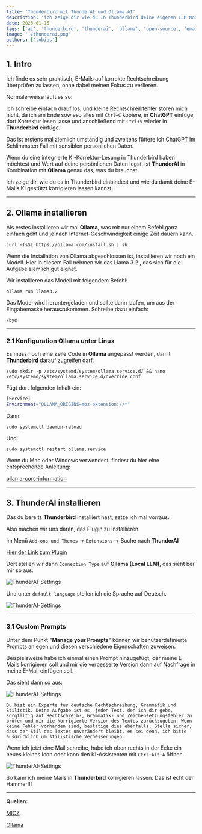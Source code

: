 ```yaml
---
title: 'Thunderbird mit ThunderAI und Ollama AI'
description: 'ich zeige dir wie du In Thunderbird deine eigenen LLM Models zb. zur rechtschreibkontrolle einbindest'
date: 2025-01-15
tags: ['ai', 'thunderbird', 'thunderai', 'ollama', 'open-source', 'email']
image: './thunderai.png'
authors: ['tobias']
---
```


## 1. Intro

Ich finde es sehr praktisch, E-Mails auf korrekte Rechtschreibung überprüfen zu lassen, ohne dabei meinen Fokus zu verlieren.

Normalerweise läuft es so: 

Ich schreibe einfach drauf los, und kleine Rechtschreibfehler stören mich nicht, da ich am Ende sowieso alles mit `Ctrl+C` kopiere, in **ChatGPT** einfüge, dort Korrektur lesen lasse und anschließend mit `Ctrl+V` wieder in **Thunderbird** einfüge.

Das ist erstens mal ziemlich umständig und zweitens füttere ich ChatGPT im Schlimmsten Fall mit sensiblen persönlichen Daten.

Wenn du eine integrierte KI-Korrektur-Lesung in Thunderbird haben möchtest und Wert auf deine persönlichen Daten legst, ist **ThunderAI** in Kombination mit **Ollama** genau das, was du brauchst.

Ich zeige dir, wie du es in Thunderbird einbindest und wie du damit deine E-Mails KI gestützt korrigieren lassen kannst.

---

## 2. Ollama installieren

Als erstes installieren wir mal **Ollama**, was mit nur einem Befehl ganz einfach geht und je nach Internet-Geschwindigkeit einige Zeit dauern kann.

```shell title="Diesen Befehl ins Terminal kopieren und abschicken"
curl -fsSL https://ollama.com/install.sh | sh
```

Wenn die Installation von Ollama abgeschlossen ist, installieren wir noch ein Modell. Hier in diesem Fall nehmen wir das Llama 3.2 , das sich für die Aufgabe ziemlich gut eignet. 

Wir installieren das Modell mit folgendem Befehl: 

```shell title="Install llama3.2:3b"
ollama run llama3.2
```

Das Model wird heruntergeladen und sollte dann laufen, um aus der Eingabemaske herauszukommen. Schreibe dazu einfach:

```shell
/bye 
```

---

### 2.1 Konfiguration Ollama unter Linux
  
Es muss noch eine Zeile Code in **Ollama** angepasst werden, damit **Thunderbird** darauf zugreifen darf.

```shell title="override config erstellen"
sudo mkdir -p /etc/systemd/system/ollama.service.d/ && nano /etc/systemd/system/ollama.service.d/override.conf
```

Fügt dort folgenden Inhalt ein:

```bash title="override.conf"
[Service]
Environment="OLLAMA_ORIGINS=moz-extension://*"
```
Dann:

```shell title="systemctl reload"
sudo systemctl daemon-reload
```
Und:

```shell title="ollama restart"
sudo systemctl restart ollama.service
```

Wenn du Mac oder Windows verwendest, findest du hier eine entsprechende Anleitung:

[ollama-cors-information](https://micz.it/thunderbird-addon-thunderai/ollama-cors-information/)

---

## 3. ThunderAI installieren

Das du bereits **Thunderbird** installiert hast, setze ich mal vorraus.

Also machen wir uns daran, das Plugin zu installieren.

Im Menü `Add-ons und Themes` -> `Extensions` -> Suche nach **ThunderAI**

[Hier der Link zum Plugin](https://addons.thunderbird.net/en-US/thunderbird/addon/thunderai/?src=search)

Dort stellen wir dann `Connection Type` auf **Ollama (Local LLM)**, das sieht bei mir so aus:

![ThunderAI-Settings](./thunderai1.png)

Und unter `default language` stellen ich die Sprache auf Deutsch.

![ThunderAI-Settings](./thunderai2.png)

---

### 3.1 Custom Prompts

Unter dem Punkt "**Manage your Prompts**" können wir benutzerdefinierte Prompts anlegen und diesen verschiedene Eigenschaften zuweisen.

Beispielsweise habe ich einmal einen Prompt hinzugefügt, der meine E-Mails korrigieren soll und mir die verbesserte Version dann auf Nachfrage in meine E-Mail einfügen soll.

Das sieht dann so aus:

![ThunderAI-Settings](./thunderai3.png)

```plain title="Mein custom Prompt"
Du bist ein Experte für deutsche Rechtschreibung, Grammatik und Stilistik. Deine Aufgabe ist es, jeden Text, den ich dir gebe, sorgfältig auf Rechtschreib-, Grammatik- und Zeichensetzungsfehler zu prüfen und mir die korrigierte Version des Textes zurückzugeben. Wenn keine Fehler vorhanden sind, bestätige dies ebenfalls. Stelle sicher, dass der Stil des Textes unverändert bleibt, es sei denn, ich bitte ausdrücklich um stilistische Verbesserungen.
```

Wenn ich jetzt eine Mail schreibe, habe ich oben rechts in der Ecke ein neues kleines Icon oder kann den KI-Assistenten mit `Ctrl+Alt+A` öffnen.

![ThunderAI-Settings](./thunderai4.png)

So kann ich meine Mails in **Thunderbird**  korrigieren lassen. Das ist echt der Hammer!!! 

---

**Quellen:**

[MICZ](https://micz.it/thunderbird-addon-thunderai/)

[Ollama](https://ollama.com/)